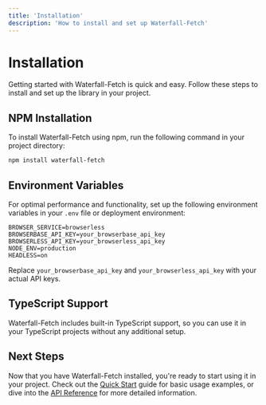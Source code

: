 ```yaml
---
title: 'Installation'
description: 'How to install and set up Waterfall-Fetch'
---
```


# Installation

Getting started with Waterfall-Fetch is quick and easy. Follow these steps to install and set up the library in your project.

## NPM Installation

To install Waterfall-Fetch using npm, run the following command in your project directory:

```bash
npm install waterfall-fetch
```

## Environment Variables

For optimal performance and functionality, set up the following environment variables in your `.env` file or deployment environment:

```text
BROWSER_SERVICE=browserless
BROWSERBASE_API_KEY=your_browserbase_api_key
BROWSERLESS_API_KEY=your_browserless_api_key
NODE_ENV=production
HEADLESS=on
```

Replace `your_browserbase_api_key` and `your_browserless_api_key` with your actual API keys.

## TypeScript Support

Waterfall-Fetch includes built-in TypeScript support, so you can use it in your TypeScript projects without any additional setup.

## Next Steps

Now that you have Waterfall-Fetch installed, you're ready to start using it in your project. Check out the [Quick Start](/quickstart) guide for basic usage examples, or dive into the [API Reference](/api-reference/gethtml) for more detailed information.